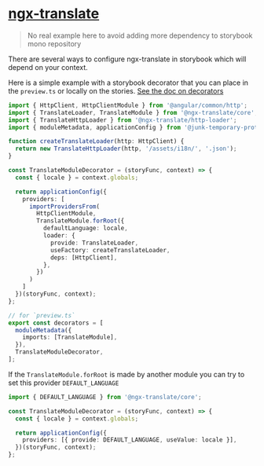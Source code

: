 
<Meta title="stories / frameworks / angular / others / ngx-translate" />

# [ngx-translate](https://github.com/ngx-translate/core)

> No real example here to avoid adding more dependency to storybook mono repository

There are several ways to configure ngx-translate in storybook which will depend on your context.

Here is a simple example with a storybook decorator that you can place in the `preview.ts` or locally on the stories.
[See the doc on decorators](https://storybook.js.org/docs/angular/writing-stories/decorators)

```ts
import { HttpClient, HttpClientModule } from '@angular/common/http';
import { TranslateLoader, TranslateModule } from '@ngx-translate/core';
import { TranslateHttpLoader } from '@ngx-translate/http-loader';
import { moduleMetadata, applicationConfig } from '@junk-temporary-prototypes/angular';

function createTranslateLoader(http: HttpClient) {
  return new TranslateHttpLoader(http, '/assets/i18n/', '.json');
}

const TranslateModuleDecorator = (storyFunc, context) => {
  const { locale } = context.globals;

  return applicationConfig({
    providers: [
      importProvidersFrom(
        HttpClientModule,
        TranslateModule.forRoot({
          defaultLanguage: locale,
          loader: {
            provide: TranslateLoader,
            useFactory: createTranslateLoader,
            deps: [HttpClient],
          },
        })
      )
    ]
  })(storyFunc, context);
};

// for `preview.ts`
export const decorators = [
  moduleMetadata({
    imports: [TranslateModule],
  }),
  TranslateModuleDecorator,
];
```

If the `TranslateModule.forRoot` is made by another module you can try to set this provider `DEFAULT_LANGUAGE`

```ts
import { DEFAULT_LANGUAGE } from '@ngx-translate/core';

const TranslateModuleDecorator = (storyFunc, context) => {
  const { locale } = context.globals;

  return applicationConfig({
    providers: [{ provide: DEFAULT_LANGUAGE, useValue: locale }],
  })(storyFunc, context);
};
```
